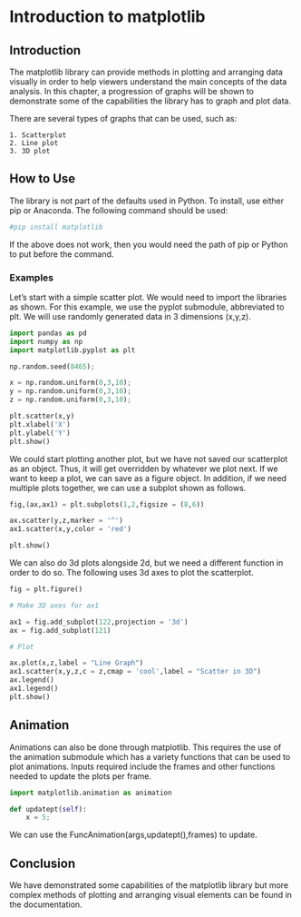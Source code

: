 # Introduction to matplotlib


## Introduction

The matplotlib library can provide methods in plotting and arranging data visually in order to help viewers understand the main concepts of the data analysis.
In this chapter, a progression of graphs will be shown to demonstrate some of the capabilities the library has to graph and plot data.

There are several types of graphs that can be used, such as:

	1. Scatterplot
	2. Line plot
	3. 3D plot

## How to Use

The library is not part of the defaults used in Python. To install, use either pip or Anaconda. The following command should be used:

```python

#pip install matplotlib

```

If the above does not work, then you would need the path of pip or Python to put before the command.

### Examples

Let's start with a simple scatter plot. We would need to import the libraries as shown. For this example, we use the pyplot submodule, abbreviated to plt.
We will use randomly generated data in 3 dimensions (x,y,z).

```python
import pandas as pd
import numpy as np
import matplotlib.pyplot as plt

np.random.seed(8465);

x = np.random.uniform(0,3,10);
y = np.random.uniform(0,3,10);
z = np.random.uniform(0,3,10);

plt.scatter(x,y)
plt.xlabel('X')
plt.ylabel('Y')
plt.show()

```

We could start plotting another plot, but we have not saved our scatterplot as an object. Thus, it will get overridden by whatever we plot next.
If we want to keep a plot, we can save as a figure object. In addition, if we need multiple plots together, we can use a subplot shown as follows.

```python

fig,(ax,ax1) = plt.subplots(1,2,figsize = (8,6))

ax.scatter(y,z,marker = '^')
ax1.scatter(x,y,color = 'red')

plt.show()
```

We can also do 3d plots alongside 2d, but we need a different function in order to do so. The following uses 3d axes to plot the scatterplot.

```python

fig = plt.figure()

# Make 3D axes for ax1

ax1 = fig.add_subplot(122,projection = '3d')
ax = fig.add_subplot(121)

# Plot

ax.plot(x,z,label = "Line Graph")
ax1.scatter(x,y,z,c = z,cmap = 'cool',label = "Scatter in 3D")
ax.legend()
ax1.legend()
plt.show()
```

## Animation

Animations can also be done through matplotlib. This requires the use of the animation submodule which has a variety functions that can be used to plot animations.
Inputs required include the frames and other functions needed to update the plots per frame.

```python

import matplotlib.animation as animation

def updatept(self):
	x = 5;

```

We can use the FuncAnimation(args,updatept(),frames) to update.

## Conclusion

We have demonstrated some capabilities of the matplotlib library but more complex methods of plotting and arranging visual elements can be found in the documentation.
